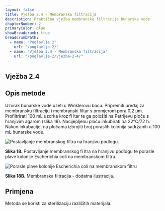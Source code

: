 ```yaml
---
layout: false
title: Vježba 2.4 - Membranska filtracija
description: Praktična vježba membranske filtracije bunarske vode
chapterNumber: 2
primaryColor: blue
showBreadcrumb: true
breadcrumbPath:
  - name: "Poglavlje 2"
    url: "/poglavlje-2/"
  - name: "Vježba 2.4 - Membranska filtracija"
    url: "/poglavlje-2/vjezba-2-4/"
---
```


## Vježba 2.4 

## Opis metode 

Uzorak bunarske vode uzeti u Winklerovu bocu. Pripremiti uređaj za membransku filtraciju i membranski filtar s promjerom pora 0,2 μm. Profiltrirati 100 mL uzorka kroz fi ltar te ga položiti na Petrijevu ploču s hranjivim agarom (slika 18). Nacijepljenu ploču inkubirati na 22°C/72 h. Nakon inkubacije, na pločama izbrojiti broj poraslih kolonija sadržanih u 100 mL bunarske vode.

<img src="/images/slika18.jpg" alt="Postavljanje membranskog filtra na hranjivu podlogu." />

**Slika 18.** Postavljanje membranskog fi ltra na hranjivu podlogu te porasle plave kolonije Escherichia coli na membranskom filtru.

<img src="/images/slika18B.jpg" alt="Porasle plave kolonije Escherichia coli na membranskom filtru" />

**Slika 18B.** Membranska filtracija - dodatna ilustracija.

## Primjena 

Metoda se koristi za sterilizaciju različitih materijala.

